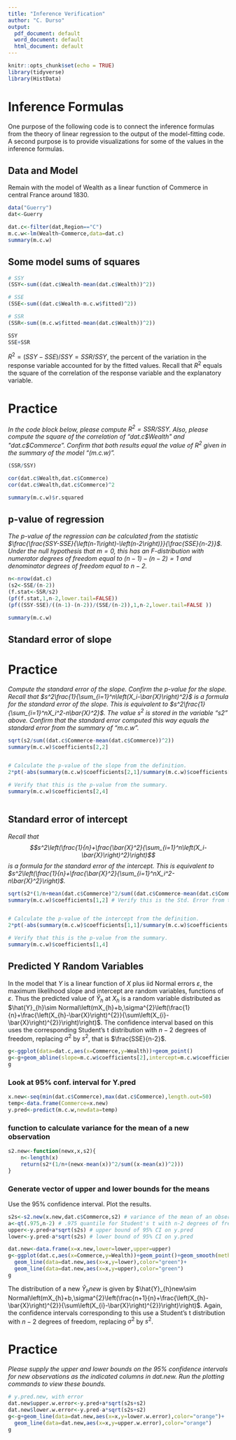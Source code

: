 ---
title: "Inference Verification"
author: "C. Durso"
output:
  pdf_document: default
  word_document: default
  html_document: default
---

```{r setup, include=FALSE}
knitr::opts_chunk$set(echo = TRUE)
library(tidyverse)
library(HistData)
```

# Inference Formulas

One purpose of the following code is to connect the inference formulas from the theory of linear regression to the output of the model-fitting code. A second purpose is to provide visualizations for some of the values in the inference formulas.

## Data and Model

Remain with the model of Wealth as a linear function of Commerce in central France around 1830.

```{r}
data("Guerry")
dat<-Guerry

dat.c<-filter(dat,Region=="C")
m.c.w<-lm(Wealth~Commerce,data=dat.c)
summary(m.c.w)

```


## Some model sums of squares

```{r}
# SSY
(SSY<-sum((dat.c$Wealth-mean(dat.c$Wealth))^2))

# SSE
(SSE<-sum((dat.c$Wealth-m.c.w$fitted)^2))

# SSR
(SSR<-sum((m.c.w$fitted-mean(dat.c$Wealth))^2))

SSY
SSE+SSR
```

$R^2=\left(SSY-SSE\right)/SSY=SSR/SSY$, the percent of the variation in the response variable accounted for by the fitted values. Recall that $R^2$ equals the square of the correlation of the response variable and the explanatory variable.

# Practice

*In the code block below, please compute $R^2=SSR/SSY$. Also, please compute the square of the correlation of "dat.c$Wealth" and "dat.c$Commerce". Confirm that both results equal the value of $R^2$ given in the summary of the model "(m.c.w)".*

```{r}
(SSR/SSY)

cor(dat.c$Wealth,dat.c$Commerce)
cor(dat.c$Wealth,dat.c$Commerce)^2

summary(m.c.w)$r.squared
```

## p-value of regression

*The p-value of the regression can be calculated from the statistic $\frac{\frac{SSY-SSE}{\left(n-1\right)-\left(n-2\right)}}{\frac{SSE}{n-2}}$. Under the null hypothesis that $m=0$, this has an F-distribution with numerator degrees of freedom equal to $\left(n-1\right)-\left(n-2\right)=1$ and denominator degrees of freedom equal to $n-2$.*

```{r}
n<-nrow(dat.c)
(s2<-SSE/(n-2))
(f.stat<-SSR/s2)
(pf(f.stat,1,n-2,lower.tail=FALSE))
(pf((SSY-SSE)/((n-1)-(n-2))/(SSE/(n-2)),1,n-2,lower.tail=FALSE ))

summary(m.c.w)
```


## Standard error of slope

# Practice 

*Compute the standard error of the slope. Confirm the p-value for the slope. Recall that $s^2\frac{1}{\sum_{i=1}^n\left(X_i-\bar{X}\right)^2}$ is a formula for the standard error of the slope. This is equivalent to $s^2\frac{1}{\sum_{i=1}^nX_i^2-n\bar{X}^2}$. The value $s^2$ is stored in the variable "s2" above. Confirm that the standard error computed this way equals the standard error from the summary of "m.c.w".*

```{r}
sqrt(s2/sum((dat.c$Commerce-mean(dat.c$Commerce))^2))
summary(m.c.w)$coefficients[2,2]


# Calculate the p-value of the slope from the definition.
2*pt(-abs(summary(m.c.w)$coefficients[2,1]/summary(m.c.w)$coefficients[2,2]),df=n-2)

# Verify that this is the p-value from the summary.
summary(m.c.w)$coefficients[2,4] 



```

## Standard error of intercept

*Recall that $$s^2\left(\frac{1}{n}+\frac{\bar{X}^2}{\sum_{i=1}^n\left(X_i-\bar{X}\right)^2}\right)$$ is a formula for the standard error of the intercept. This is equivalent to $s^2\left(\frac{1}{n}+\frac{\bar{X}^2}{\sum_{i=1}^nX_i^2-n\bar{X}^2}\right)$.*

```{r}
sqrt(s2*(1/n+mean(dat.c$Commerce)^2/sum((dat.c$Commerce-mean(dat.c$Commerce))^2)))
summary(m.c.w)$coefficients[1,2] # Verify this is the Std. Error from the summary.


# Calculate the p-value of the intercept from the definition.
2*pt(-abs(summary(m.c.w)$coefficients[1,1]/summary(m.c.w)$coefficients[1,2]),df=n-2)

# Verify that this is the p-value from the summary.
summary(m.c.w)$coefficients[1,4] 
```


## Predicted Y Random Variables

In the model that $Y$ is a linear function of $X$ plus iid Normal errors $\varepsilon$, the maximum likelihood slope and intercept are random variables, functions of $\varepsilon$. Thus the predicted value of $\hat Y_h$ at $X_h$ is a random variable distributed as $\hat{Y}_{h}\sim Normal\left(mX_{h}+b,\sigma^{2}\left(\frac{1}{n}+\frac{\left(X_{h}-\bar{X}\right)^{2}}{\sum\left(X_{i}-\bar{X}\right)^{2}}\right)\right)$. The confidence interval based on this uses the corresponding Student's t distribution with $n-2$ degrees of freedom, replacing $\sigma^2$ by $s^2$, that is $\frac{SSE}{n-2}$.

```{r}

g<-ggplot(data=dat.c,aes(x=Commerce,y=Wealth))+geom_point()
g<-g+geom_abline(slope=m.c.w$coefficients[2],intercept=m.c.w$coefficients[1])
g

```

### Look at 95% conf. interval for Y.pred

```{r}
x.new<-seq(min(dat.c$Commerce),max(dat.c$Commerce),length.out=50)
temp<-data.frame(Commerce=x.new)
y.pred<-predict(m.c.w,newdata=temp)
```

### function to calculate variance for the mean of a new observation

```{r}
s2.new<-function(newx,x,s2){
	n<-length(x)
	return(s2*(1/n+(newx-mean(x))^2/sum((x-mean(x))^2)))
}
```

### Generate vector of upper and lower bounds for the means 

Use the 95% confidence interval. Plot the results.

```{r}
s2s<-s2.new(x.new,dat.c$Commerce,s2) # variance of the mean of an observation at x.new
a<-qt(.975,n-2) # .975 quantile for Student's t with n-2 degrees of freedom
upper<-y.pred+a*sqrt(s2s) # upper bound of 95% CI on y.pred
lower<-y.pred-a*sqrt(s2s) # lower bound of 95% CI on y.pred

dat.new<-data.frame(x=x.new,lower=lower,upper=upper)
g<-ggplot(dat.c,aes(x=Commerce,y=Wealth))+geom_point()+geom_smooth(method="lm")+
  geom_line(data=dat.new,aes(x=x,y=lower),color="green")+
  geom_line(data=dat.new,aes(x=x,y=upper),color="green")
g

```

The distribution of a new $\hat Y_h new$ is given by $\hat{Y}_{h}new\sim Normal\left(mX_{h}+b,\sigma^{2}\left(\frac{n+1}{n}+\frac{\left(X_{h}-\bar{X}\right)^{2}}{\sum\left(X_{i}-\bar{X}\right)^{2}}\right)\right)$. Again, the confidence intervals corresponding to this use a Student's t distribution with $n-2$ degrees of freedom, replacing $\sigma^2$ by $s^2$.

# Practice 

*Please supply the upper and lower bounds on the 95% confidence intervals for new observations as the indicated columns in dat.new. Run the plotting commands to view these bounds.*

```{r}
# y.pred.new, with error
dat.new$upper.w.error<-y.pred+a*sqrt(s2s+s2)
dat.new$lower.w.error<-y.pred-a*sqrt(s2s+s2)
g<-g+geom_line(data=dat.new,aes(x=x,y=lower.w.error),color="orange")+
  geom_line(data=dat.new,aes(x=x,y=upper.w.error),color="orange")
g
```

